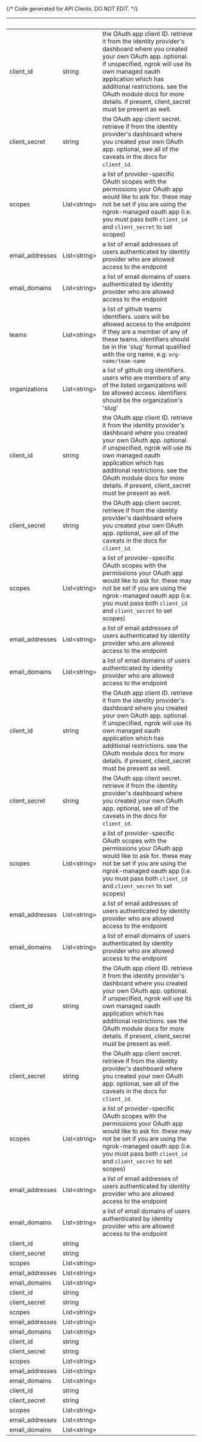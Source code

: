 {/* Code generated for API Clients. DO NOT EDIT. */}

| &nbsp;          | &nbsp;             | &nbsp;                                                                                                                                                                                                                                                                                                                         |
| --------------- | ------------------ | ------------------------------------------------------------------------------------------------------------------------------------------------------------------------------------------------------------------------------------------------------------------------------------------------------------------------------ |
| client_id       | string             | the OAuth app client ID. retrieve it from the identity provider's dashboard where you created your own OAuth app. optional. if unspecified, ngrok will use its own managed oauth application which has additional restrictions. see the OAuth module docs for more details. if present, client_secret must be present as well. |
| client_secret   | string             | the OAuth app client secret. retrieve if from the identity provider's dashboard where you created your own OAuth app. optional, see all of the caveats in the docs for `client_id`.                                                                                                                                            |
| scopes          | List&lt;string&gt; | a list of provider-specific OAuth scopes with the permissions your OAuth app would like to ask for. these may not be set if you are using the ngrok-managed oauth app (i.e. you must pass both `client_id` and `client_secret` to set scopes)                                                                                  |
| email_addresses | List&lt;string&gt; | a list of email addresses of users authenticated by identity provider who are allowed access to the endpoint                                                                                                                                                                                                                   |
| email_domains   | List&lt;string&gt; | a list of email domains of users authenticated by identity provider who are allowed access to the endpoint                                                                                                                                                                                                                     |
| teams           | List&lt;string&gt; | a list of github teams identifiers. users will be allowed access to the endpoint if they are a member of any of these teams. identifiers should be in the 'slug' format qualified with the org name, e.g. `org-name/team-name`                                                                                                 |
| organizations   | List&lt;string&gt; | a list of github org identifiers. users who are members of any of the listed organizations will be allowed access. identifiers should be the organization's 'slug'                                                                                                                                                             |
| client_id       | string             | the OAuth app client ID. retrieve it from the identity provider's dashboard where you created your own OAuth app. optional. if unspecified, ngrok will use its own managed oauth application which has additional restrictions. see the OAuth module docs for more details. if present, client_secret must be present as well. |
| client_secret   | string             | the OAuth app client secret. retrieve if from the identity provider's dashboard where you created your own OAuth app. optional, see all of the caveats in the docs for `client_id`.                                                                                                                                            |
| scopes          | List&lt;string&gt; | a list of provider-specific OAuth scopes with the permissions your OAuth app would like to ask for. these may not be set if you are using the ngrok-managed oauth app (i.e. you must pass both `client_id` and `client_secret` to set scopes)                                                                                  |
| email_addresses | List&lt;string&gt; | a list of email addresses of users authenticated by identity provider who are allowed access to the endpoint                                                                                                                                                                                                                   |
| email_domains   | List&lt;string&gt; | a list of email domains of users authenticated by identity provider who are allowed access to the endpoint                                                                                                                                                                                                                     |
| client_id       | string             | the OAuth app client ID. retrieve it from the identity provider's dashboard where you created your own OAuth app. optional. if unspecified, ngrok will use its own managed oauth application which has additional restrictions. see the OAuth module docs for more details. if present, client_secret must be present as well. |
| client_secret   | string             | the OAuth app client secret. retrieve if from the identity provider's dashboard where you created your own OAuth app. optional, see all of the caveats in the docs for `client_id`.                                                                                                                                            |
| scopes          | List&lt;string&gt; | a list of provider-specific OAuth scopes with the permissions your OAuth app would like to ask for. these may not be set if you are using the ngrok-managed oauth app (i.e. you must pass both `client_id` and `client_secret` to set scopes)                                                                                  |
| email_addresses | List&lt;string&gt; | a list of email addresses of users authenticated by identity provider who are allowed access to the endpoint                                                                                                                                                                                                                   |
| email_domains   | List&lt;string&gt; | a list of email domains of users authenticated by identity provider who are allowed access to the endpoint                                                                                                                                                                                                                     |
| client_id       | string             | the OAuth app client ID. retrieve it from the identity provider's dashboard where you created your own OAuth app. optional. if unspecified, ngrok will use its own managed oauth application which has additional restrictions. see the OAuth module docs for more details. if present, client_secret must be present as well. |
| client_secret   | string             | the OAuth app client secret. retrieve if from the identity provider's dashboard where you created your own OAuth app. optional, see all of the caveats in the docs for `client_id`.                                                                                                                                            |
| scopes          | List&lt;string&gt; | a list of provider-specific OAuth scopes with the permissions your OAuth app would like to ask for. these may not be set if you are using the ngrok-managed oauth app (i.e. you must pass both `client_id` and `client_secret` to set scopes)                                                                                  |
| email_addresses | List&lt;string&gt; | a list of email addresses of users authenticated by identity provider who are allowed access to the endpoint                                                                                                                                                                                                                   |
| email_domains   | List&lt;string&gt; | a list of email domains of users authenticated by identity provider who are allowed access to the endpoint                                                                                                                                                                                                                     |
| client_id       | string             |                                                                                                                                                                                                                                                                                                                                |
| client_secret   | string             |                                                                                                                                                                                                                                                                                                                                |
| scopes          | List&lt;string&gt; |                                                                                                                                                                                                                                                                                                                                |
| email_addresses | List&lt;string&gt; |                                                                                                                                                                                                                                                                                                                                |
| email_domains   | List&lt;string&gt; |                                                                                                                                                                                                                                                                                                                                |
| client_id       | string             |                                                                                                                                                                                                                                                                                                                                |
| client_secret   | string             |                                                                                                                                                                                                                                                                                                                                |
| scopes          | List&lt;string&gt; |                                                                                                                                                                                                                                                                                                                                |
| email_addresses | List&lt;string&gt; |                                                                                                                                                                                                                                                                                                                                |
| email_domains   | List&lt;string&gt; |                                                                                                                                                                                                                                                                                                                                |
| client_id       | string             |                                                                                                                                                                                                                                                                                                                                |
| client_secret   | string             |                                                                                                                                                                                                                                                                                                                                |
| scopes          | List&lt;string&gt; |                                                                                                                                                                                                                                                                                                                                |
| email_addresses | List&lt;string&gt; |                                                                                                                                                                                                                                                                                                                                |
| email_domains   | List&lt;string&gt; |                                                                                                                                                                                                                                                                                                                                |
| client_id       | string             |                                                                                                                                                                                                                                                                                                                                |
| client_secret   | string             |                                                                                                                                                                                                                                                                                                                                |
| scopes          | List&lt;string&gt; |                                                                                                                                                                                                                                                                                                                                |
| email_addresses | List&lt;string&gt; |                                                                                                                                                                                                                                                                                                                                |
| email_domains   | List&lt;string&gt; |                                                                                                                                                                                                                                                                                                                                |
